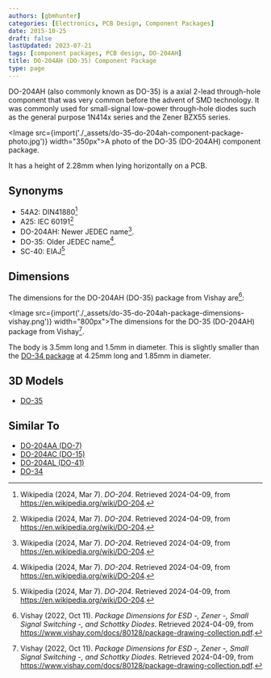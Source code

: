 ```yaml
---
authors: [gbmhunter]
categories: [Electronics, PCB Design, Component Packages]
date: 2015-10-25
draft: false
lastUpdated: 2023-07-21
tags: [component packages, PCB design, DO-204AH]
title: DO-204AH (DO-35) Component Package
type: page
---
```



DO-204AH (also commonly known as DO-35) is a axial 2-lead through-hole component that was very common before the advent of SMD technology. It was commonly used for small-signal low-power through-hole diodes such as the general purpose 1N414x series and the Zener BZX55 series.

<Image src={import('./_assets/do-35-do-204ah-component-package-photo.jpg')} width="350px">A photo of the DO-35 (DO-204AH) component package.</Image>

It has a height of 2.28mm when lying horizontally on a PCB.

## Synonyms

* 54A2: DIN41880[^wikipedia-do-204]
* A25: IEC 60191[^wikipedia-do-204]
* DO-204AH: Newer JEDEC name[^wikipedia-do-204].
* DO-35: Older JEDEC name[^wikipedia-do-204].
* SC-40: EIAJ[^wikipedia-do-204]

## Dimensions

The dimensions for the DO-204AH (DO-35) package from Vishay are[^vishay-package-information]:

<Image src={import('./_assets/do-35-do-204ah-package-dimensions-vishay.png')} width="800px">The dimensions for the DO-35 (DO-204AH) package from Vishay[^vishay-package-information].</Image>

The body is 3.5mm long and 1.5mm in diameter. This is slightly smaller than the [DO-34 package](/pcb-design/component-packages/do-34-component-package/) at 4.25mm long and 1.85mm in diameter.

## 3D Models

* <a href="http://www.3dcontentcentral.com/download-model.aspx?catalogid=171&amp;id=11032">DO-35</a>

## Similar To

* [DO-204AA (DO-7)](/pcb-design/component-packages/do-204aa-component-package/)
* [DO-204AC (DO-15)](/pcb-design/component-packages/do-204ac-component-package/)
* [DO-204AL (DO-41)](/pcb-design/component-packages/do-204al-component-package/)
* [DO-34](/pcb-design/component-packages/do-34-component-package/)

[^wikipedia-do-204]: Wikipedia (2024, Mar 7). _DO-204_. Retrieved 2024-04-09, from https://en.wikipedia.org/wiki/DO-204.
[^vishay-package-information]: Vishay (2022, Oct 11). _Package Dimensions for ESD -, Zener -, Small Signal Switching -, and Schottky Diodes_. Retrieved 2024-04-09, from https://www.vishay.com/docs/80128/package-drawing-collection.pdf.